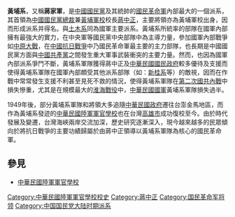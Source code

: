 {{多個問題|
{{original research|time=2018-01-21T08:55:48+00:00}}
{{unreferenced|time=2013-08-10T03:58:48+00:00}}
{{expand|time=2013-08-10T03:38:59+00:00}}
}}
'''黃埔系'''，又稱'''蔣家軍'''，是[[中國國民黨|中國國民黨]]及其統帥的[[國民革命軍|國民革命軍]]內部最大的一個派系，其首領為[[中國國民黨總裁|中國國民黨總裁]]兼[[黃埔軍校|黃埔軍校]]校長[[蔣中正|蔣中正]]，主要將領亦為黃埔軍校出身，因而形成派系并得名。與[[土木系_(國民革命軍)|土木系]]同為國軍主要派系。黃埔系所統率的部隊在國軍內部擁有最強大的實力，在中央軍等國民黨中央部隊中為主導力量，參加國軍內部戰爭如[[中原大戰|中原大戰]]，在[[中國抗日戰爭|中國抗日戰爭]]中乃國民革命軍最主要的主力部隊，也長期是中國國民黨方面與[[中國共產黨|中國共產黨]]之間發生重大軍事武裝衝突的主要力量。然而，也因為國軍內部派系爭鬥不斷，黃埔系軍隊獲得蔣中正及[[中華民國國民政府|中華民國國民政府]]較多優待及支援而使得黃埔系軍隊在國軍內部頗受其他派系部隊（如：[[新桂系|新桂系]]等）的敵視，因而在作戰中常常發生支援不利甚至見死不救的情況，使得黃埔系軍隊在[[第二次國共內戰|第二次國共內戰]]中損失慘重，尤其是在規模最大的[[淮海戰役|淮海戰役]]中，[[中華民國國軍|中華民國國軍]]黃埔系軍隊損失過半。<p>1949年後，部分黃埔系軍隊和將領大多追隨[[中華民國政府|中華民國政府]]遷往台澎金馬地區，而作為黃埔系發迹的[[中華民國陸軍軍官學校|中華民國陸軍軍官學校]]也在台灣[[高雄市|高雄市]]成功復校至今。由於時代發展及變遷，台灣海峽兩岸交流加深，歷史研究逐漸深入，現今越來越多的民眾傾向於將抗日戰爭的主要功績歸屬於由蔣中正領導以黃埔系軍隊為核心的國民革命軍。

==參見==
*[[中華民國陸軍軍官學校|中華民國陸軍軍官學校]]
[[Category:中華民國陸軍軍官學校校史|Category:中華民國陸軍軍官學校校史]]
[[Category:蔣中正|Category:蔣中正]]
[[Category:国民革命军将领|Category:国民革命军将领]]
[[Category:中国国民党大陆时期派系|Category:中国国民党大陆时期派系]]
